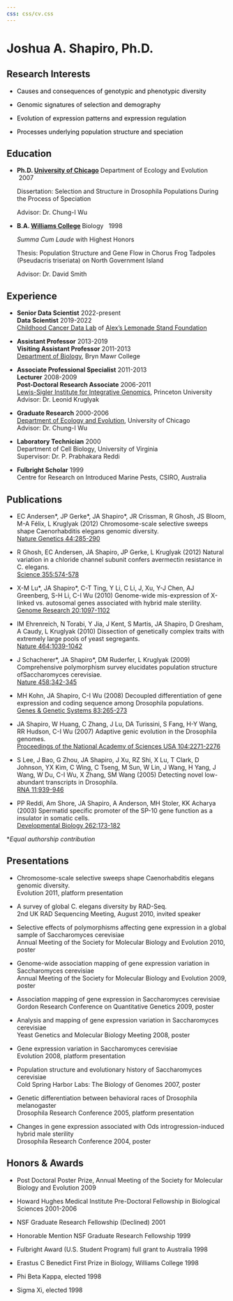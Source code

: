 ```yaml
---
css: css/cv.css
---
```


# Joshua A. Shapiro, Ph.D.

<section id="summary">

## Research Interests

<ul class="bullets">

<li class="tight">

[Causes and consequences of genotypic and phenotypic diversity]{style="color:black"}

</li>

<li class="tight">

[Genomic signatures of selection and demography]{style="color:black"}

</li>

<li class="tight">

[Evolution of expression patterns and expression regulation]{style="color:black"}

</li>

<li class="tight">

[Processes underlying population structure and speciation]{style="color:black"}

</li>

</ul>

</section>

<section id="education">

## Education 

<ul>

<li>

<p class="tight">

**Ph.D.
<a href="http://www.uchicago.edu/">University of Chicago</a>** Department of Ecology and Evolution   2007

</p>

<p class="tight">

Dissertation: Selection and Structure in [Drosophila]{.species} Populations During the Process of Speciation

</p>

<p>Advisor: Dr. Chung-I Wu</p>

</li>

<li>

<p class="tight">

**B.A.
<a href="http://www.williams.edu/">Williams College</a> ** Biology   1998

</p>

<p class="tight">

<em>Summa Cum Laude</em> with Highest Honors

</p>

<p class="tight">

Thesis: Population Structure and Gene Flow in Chorus Frog Tadpoles ([Pseudacris triseriata]{.species}) on North Government Island

</p>

<p>Advisor: Dr. David Smith</p>

</li>

</ul>

</section>

<section id="experience">

## Experience

<ul>

<li><p>
**Senior Data Scientist** 2022-present <br> 
**Data Scientist** 2019-2022 <br>
[Childhood Cancer Data Lab](https://www.ccdatalab.org) of [Alex's Lemonade Stand Foundation](https://www.alexslemonade.org)
</li>

<li><p>
**Assistant Professor** 2013-2019 <br> 
**Visiting Assistant Professor** 2011-2013 <br> <a href="https://www.brynmawr.edu/biology/">Department of Biology</a>, Bryn Mawr College
</li>

<li><p>
**Associate Professional Specialist** 2011-2013 <br> 
**Lecturer** 2008-2009 <br> 
**Post-Doctoral Research Associate** 2006-2011 <br> 
<a href="https://www.princeton.edu/genomics/">Lewis-Sigler Institute for Integrative Genomics</a>, Princeton University <br> 
Advisor: Dr. Leonid Kruglyak
</li>

<li><p>
**Graduate Research** 2000-2006 <br> 
<a href="https://pondside.uchicago.edu/ecol-evol/">Department of Ecology and Evolution</a>, University of Chicago 
<br> Advisor: Dr. Chung-I Wu
</li>

<li><p>
**Laboratory Technician** 2000 <br> 
Department of Cell Biology, University of Virginia <br>
Supervisor: Dr. P. Prabhakara Reddi
</li>

<li><p>
**Fulbright Scholar** 1999 <br>
Centre for Research on Introduced Marine Pests, CSIRO, Australia
</li>

</ul>

</section>

<section id="publications">

## Publications

<ul>

<li class="pub">

EC Andersen\*, JP Gerke\*, [JA Shapiro]{.self}\*, JR Crissman, R Ghosh, JS Bloom, M-A Félix, L Kruglyak (2012) Chromosome-scale selective sweeps shape [Caenorhabditis elegans]{.species} genomic diversity.<br> <a href="http://dx.doi.org/10.1038/ng.1050"> [Nature Genetics]{.journal} [44]{.issue}:[285-290]{.pages} </a>

</li>

<li class="pub">

R Ghosh, EC Andersen, [JA Shapiro]{.self}, JP Gerke, L Kruglyak (2012) Natural variation in a chloride channel subunit confers avermectin resistance in [C. elegans]{.species}.<br> <a href="http://dx.doi.org/10.1126/science.1214318"> [Science]{.journal} [355]{.issue}:[574-578]{.pages} </a>

</li>

<li class="pub">

X-M Lu\*, [JA Shapiro]{.self}\*, C-T Ting, Y Li, C Li, J, Xu, Y-J Chen, AJ Greenberg, S-H Li, C-I Wu (2010) Genome-wide mis-expression of X-linked vs. autosomal genes associated with hybrid male sterility.<br> <a href="http://dx.doi.org/10.1101/gr.076620.108"> [Genome Research]{.journal} [20]{.issue}:[1097-1102]{.pages} </a>

</li>

<li class="pub">

IM Ehrenreich, N Torabi, Y Jia, J Kent, S Martis, [JA Shapiro]{.self}, D Gresham, A Caudy, L Kruglyak (2010) Dissection of genetically complex traits with extremely large pools of yeast segregants.<br> <a href="http://dx.doi.org/10.1038/nature08923"> [Nature]{.journal} [464]{.issue}:[1039-1042]{.pages} </a>

</li>

<li class="pub">

J Schacherer\*, [JA Shapiro]{.self}\*, DM Ruderfer, L Kruglyak (2009) [Comprehensive polymorphism survey elucidates population structure of]{.title}[Saccharomyces cerevisiae]{.species}.<br> <a href="http://dx.doi.org/10.1038/nature07670"> [Nature]{.journal} [458]{.issue}:[342-345]{.pages} </a>

</li>

<li class="pub">

MH Kohn, [JA Shapiro]{.self}, C-I Wu (2008) Decoupled differentiation of gene expression and coding sequence among [Drosophila]{.species} populations.<br> <a href="http://dx.doi.org/10.1266/ggs.83.265"> [Genes & Genetic Systems]{.journal} [83]{.issue}:[265-273]{.pages} </a>

</li>

<li class="pub">

[JA Shapiro]{.self}, W Huang, C Zhang, J Lu, DA Turissini, S Fang, H-Y Wang, RR Hudson, C-I Wu (2007) Adaptive genic evolution in the [Drosophila]{.species} genomes.<br> <a href="http://dx.doi.org/10.1073/pnas.0610385104"> [Proceedings of the National Academy of Sciences USA]{.journal} [104]{.issue}:[2271-2276]{.pages} </a>

</li>

<li class="pub">

S Lee, J Bao, G Zhou, [JA Shapiro]{.self}, J Xu, RZ Shi, X Lu, T Clark, D Johnson, YX Kim, C Wing, C Tseng, M Sun, W Lin, J Wang, H Yang, J Wang, W Du, C-I Wu, X Zhang, SM Wang (2005) Detecting novel low-abundant transcripts in [Drosophila]{.species}.<br> <a href="http://dx.doi.org/10.1261/rna.7239605"> [RNA]{.journal} [11]{.issue}:[939-946]{.pages} </a>

</li>

<li class="pub">

PP Reddi, Am Shore, [JA Shapiro]{.self}, A Anderson, MH Stoler, KK Acharya (2003) Spermatid specific promoter of the SP-10 gene function as a insulator in somatic cells.<br> <a href="http://dx.doi.org/10.1016/S0012-1606(03)00349-X"> [Developmental Biology]{.journal} [262]{.issue}:[173-182]{.pages} </a>

</li>

</ul>

<p style="text-align:right">

\*<em>Equal authorship contribution</em>

</p>

</section>

<section id="presentations">

## Presentations

<ul>

<li class="pub">

Chromosome-scale selective sweeps shape [Caenorhabditis elegans]{.species} genomic diversity.
<br>Evolution 2011, platform presentation

</li>

<li class="pub">

A survey of global [C. elegans]{.species} diversity by RAD-Seq.
<br>2nd UK RAD Sequencing Meeting, August 2010, invited speaker

</li>

<li class="pub">

Selective effects of polymorphisms affecting gene expression in a global sample of [Saccharomyces cerevisiae]{.species} <br>Annual Meeting of the Society for Molecular Biology and Evolution 2010, poster

</li>

<li class="pub">

Genome-wide association mapping of gene expression variation in [Saccharomyces cerevisiae]{.species} <br>Annual Meeting of the Society for Molecular Biology and Evolution 2009, poster

</li>

<li class="pub">

Association mapping of gene expression in [Saccharomyces cerevisiae]{.species} <br>Gordon Research Conference on Quantitative Genetics 2009, poster

</li>

<li class="pub">

Analysis and mapping of gene expression variation in [Saccharomyces cerevisiae]{.species} <br>Yeast Genetics and Molecular Biology Meeting 2008, poster

</li>

<li class="pub">

Gene expression variation in [Saccharomyces cerevisiae]{.species} <br>Evolution 2008, platform presentation

</li>

<li class="pub">

Population structure and evolutionary history of [Saccharomyces cerevisiae]{.species} <br>Cold Spring Harbor Labs: The Biology of Genomes 2007, poster

</li>

<li class="pub">

Genetic differentiation between behavioral races of [Drosophila melanogaster]{.species} <br>[Drosophila]{.species} Research Conference 2005, platform presentation

</li>

<li class="pub">

Changes in gene expression associated with [Ods]{.species} introgression-induced hybrid male sterility <br>[Drosophila]{.species} Research Conference 2004, poster

</li>

</ul>

</section>

<section id="honors">

## Honors & Awards

<ul>

<li class="pub">

Post Doctoral Poster Prize, Annual Meeting of the Society for Molecular Biology and Evolution 2009

</li>

<li class="pub">

Howard Hughes Medical Institute Pre-Doctoral Fellowship in Biological Sciences 2001-2006

</li>

<li class="pub">

NSF Graduate Research Fellowship (Declined) 2001

</li>

<li class="pub">

Honorable Mention NSF Graduate Research Fellowship 1999

</li>

<li class="pub">

Fulbright Award (U.S. Student Program) full grant to Australia 1998

</li>

<li class="pub">

Erastus C Benedict First Prize in Biology, Williams College 1998

</li>

<li class="pub">

Phi Beta Kappa, elected 1998

</li>

<li class="pub">

Sigma Xi, elected 1998

</li>

</ul>

</section>
